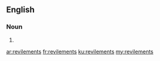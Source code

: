 ==English==

===Noun===
{{head|en|plural}}

# {{plural of|revilement|lang=en|nocat=1}}

[[ar:revilements]]
[[fr:revilements]]
[[ku:revilements]]
[[my:revilements]]